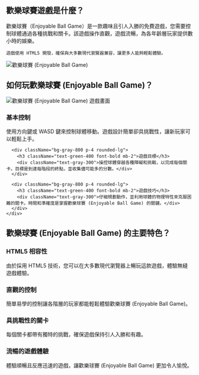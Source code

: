 ## 歡樂球賽遊戲是什麼？
<div className="flex flex-col md:flex-row items-center gap-8">
  <div className="w-full md:w-1/2 text-xl">
    歡樂球賽（Enjoyable Ball Game）是一款趣味且引人入勝的免費遊戲，您需要控制球體通過各種挑戰和關卡。該遊戲操作直觀，遊戲流暢，為各年齡層玩家提供數小時的娛樂。

    遊戲使用 HTML5 開發，確保與大多數現代瀏覽器兼容，讓更多人能夠輕鬆體驗。
  </div>
  <div className="w-full md:w-1/2 flex justify-center items-center">
    <img 
      src="https://public-image.fafafa.ai/cm3tvyn990002mp4f5v0tdr5g/2025-01-07/images/1736252724407-f6bjdh.png" 
      alt="歡樂球賽 (Enjoyable Ball Game)" 
      className="w-4/5 h-auto"
    />
  </div>
</div>

## 如何玩歡樂球賽 (Enjoyable Ball Game)？

<div className="flex flex-col md:flex-row items-center gap-8">
  <div className="w-full md:w-1/2">
    <img 
      src="https://public-image.fafafa.ai/cm3tvyn990002mp4f5v0tdr5g/2025-01-07/images/1736252724407-f6bjdh.png" 
      alt="歡樂球賽 (Enjoyable Ball Game) 遊戲畫面" 
      className="w-4/5 h-auto mx-auto"
    />
  </div>
  <div className="w-full md:w-1/2">
    <div className="grid grid-cols-1 gap-4 mt-0">
      <div className="bg-gray-800 p-4 rounded-lg">
        <h3 className="text-green-400 font-bold mb-2">基本控制</h3>
        <div className="text-gray-300">使用方向鍵或 WASD 鍵來控制球體移動。遊戲設計簡單卻具挑戰性，讓新玩家可以輕鬆上手。</div>
      </div>

      <div className="bg-gray-800 p-4 rounded-lg">
        <h3 className="text-green-400 font-bold mb-2">遊戲目標</h3>
        <div className="text-gray-300">操控球體穿越各種障礙和挑戰，以完成每個關卡。目標是到達每階段的終點，並收集儘可能多的分數。</div>
      </div>

      <div className="bg-gray-800 p-4 rounded-lg">
        <h3 className="text-green-400 font-bold mb-2">遊戲技巧</h3>
        <div className="text-gray-300">仔細規劃動作，並利用球體的物理特性來克服困難的關卡。時間和準確度是掌握歡樂球賽 (Enjoyable Ball Game) 的關鍵。</div>
      </div>
    </div>
  </div>
</div>


## 歡樂球賽 (Enjoyable Ball Game) 的主要特色？

<div className="grid grid-cols-1 md:grid-cols-2 gap-4">
  <div className="bg-gray-800 p-4 rounded-lg">
    <h3 className="text-green-400 font-bold mb-2">HTML5 相容性</h3>
    <div className="text-gray-300">由於採用 HTML5 技術，您可以在大多數現代瀏覽器上暢玩這款遊戲，體驗無縫遊戲體驗。</div>
  </div>

  <div className="bg-gray-800 p-4 rounded-lg">
    <h3 className="text-green-400 font-bold mb-2">直觀的控制</h3>
    <div className="text-gray-300">簡單易學的控制讓各階層的玩家都能輕鬆體驗歡樂球賽 (Enjoyable Ball Game)。</div>
  </div>

  <div className="bg-gray-800 p-4 rounded-lg">
    <h3 className="text-green-400 font-bold mb-2">具挑戰性的關卡</h3>
    <div className="text-gray-300">每個關卡都帶有獨特的挑戰，確保遊戲保持引人入勝和有趣。</div>
  </div>

  <div className="bg-gray-800 p-4 rounded-lg">
    <h3 className="text-green-400 font-bold mb-2">流暢的遊戲體驗</h3>
    <div className="text-gray-300">體驗順暢且反應迅速的遊戲，讓歡樂球賽 (Enjoyable Ball Game) 更加令人愉悅。</div>
  </div>
</div>